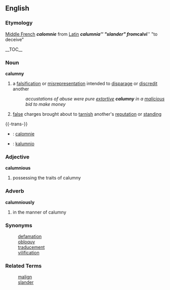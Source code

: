== English ==
=== Etymology ===
[[Middle French]] '''''calomnie''''' from [[Latin]] '''''calumnia''''' "slander" from '''''calvi''''' "to deceive"

__TOC__
=== Noun ===
'''calumny'''
# a [[falsification]] or [[misrepresentation]] intended to [[disparage]] or [[discredit]] another
#: ''accustations of abuse were pure [[extort]]ive '''calumny''' in a [[malicious]] bid to make money''
# [[false]] charges brought about to [[tarnish]] another's [[reputation]] or [[standing]]

{{-trans-}}

* {{fr}} : [[calomnie]]
* {{io}} : [[kalumnio]]

=== Adjective ===
'''calumnious'''
# possessing the traits of calumny 

=== Adverb ===
'''calumniously'''
# in the manner of calumny

=== Synonyms ===
: [[defamation]]
: [[obloquy]] 
: [[traducement]]
: [[vilification]]

=== Related Terms ===
: [[malign]]
: [[slander]]